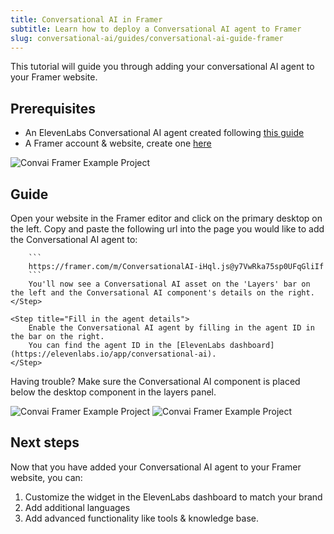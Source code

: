 ```yaml
---
title: Conversational AI in Framer
subtitle: Learn how to deploy a Conversational AI agent to Framer
slug: conversational-ai/guides/conversational-ai-guide-framer
---
```


This tutorial will guide you through adding your conversational AI agent to your Framer website. 

## Prerequisites

- An ElevenLabs Conversational AI agent created following [this guide](/docs/conversational-ai/docs/agent-setup)
- A Framer account & website, create one [here](https://framer.com)

<Frame background="subtle">
  <img
    alt="Convai Framer Example Project"
    src="/assets/images/framer.png"
  />
</Frame>

## Guide

<Steps>
    <Step title="Visit your Framer editor">
        Open your website in the Framer editor and click on the primary desktop on the left.
    </Step>
    <Step title="Add the Conversational AI component">
        Copy and paste the following url into the page you would like to add the Conversational AI agent to:

        ```
        https://framer.com/m/ConversationalAI-iHql.js@y7VwRka75sp0UFqGliIf
        ```
        You'll now see a Conversational AI asset on the 'Layers' bar on the left and the Conversational AI component's details on the right.
    </Step>

    <Step title="Fill in the agent details">
        Enable the Conversational AI agent by filling in the agent ID in the bar on the right. 
        You can find the agent ID in the [ElevenLabs dashboard](https://elevenlabs.io/app/conversational-ai).
    </Step>

</Steps>

Having trouble? Make sure the Conversational AI component is placed below the desktop component in the layers panel.

<Frame background="subtle">
  <img
    alt="Convai Framer Example Project"
    src="/assets/images/layers.png"
  />
</Frame>

<Frame background="subtle">
  <img
    alt="Convai Framer Example Project"
    src="/assets/images/agentid.png"
  />
</Frame>

## Next steps

Now that you have added your Conversational AI agent to your Framer website, you can:

1. Customize the widget in the ElevenLabs dashboard to match your brand
2. Add additional languages
3. Add advanced functionality like tools & knowledge base.